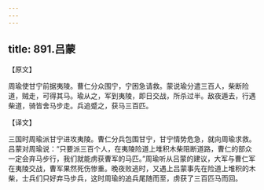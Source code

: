 ```yaml
---
---
---
```

title: 891.吕蒙
---



【原文】

周瑜使甘宁前据夷陵。曹仁分众围宁，宁困急请救。蒙说瑜分遣三百人，柴断险道，贼走，可得其马。瑜从之，军到夷陵，即日交战，所杀过半。敌夜遁去，行遇柴道，骑皆舍马步走。兵追蹙之，获马三百匹。

【译文】

三国时周瑜派甘宁进攻夷陵。曹仁分兵包围甘宁，甘宁情势危急，就向周瑜求救。吕蒙对周瑜说：“只要派三百个人，在夷陵险道上堆积木柴阻断道路，曹仁的部众一定会弃马步行，我们就能虏获曹军的马匹。”周瑜听从吕蒙的建议，大军与曹仁军在夷陵交战，曹军果然死伤惨重。晚夜败逃时，又遇上吕蒙事先在险道上堆积的木柴，士兵们只好弃马步兵，这时周瑜的追兵尾随而至，虏获了三百匹马而回。